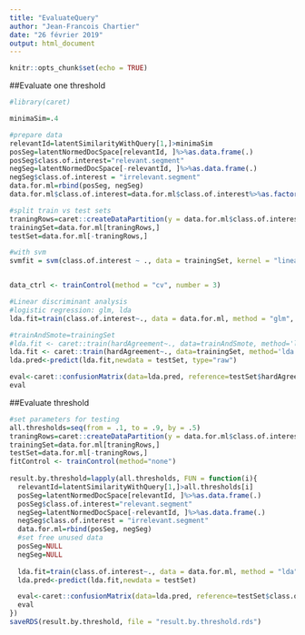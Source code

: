 ```yaml
---
title: "EvaluateQuery"
author: "Jean-Francois Chartier"
date: "26 février 2019"
output: html_document
---
```


```r
knitr::opts_chunk$set(echo = TRUE)
```

##Evaluate one threshold
```r
#library(caret)

minimaSim=.4

#prepare data
relevantId=latentSimilarityWithQuery[1,]>minimaSim
posSeg=latentNormedDocSpace[relevantId, ]%>%as.data.frame(.)
posSeg$class.of.interest="relevant.segment"
negSeg=latentNormedDocSpace[-relevantId, ]%>%as.data.frame(.)
negSeg$class.of.interest = "irrelevant.segment"
data.for.ml=rbind(posSeg, negSeg)
data.for.ml$class.of.interest=data.for.ml$class.of.interest%>%as.factor(.)

#split train vs test sets
traningRows=caret::createDataPartition(y = data.for.ml$class.of.interest, p = .66, list = F)
trainingSet=data.for.ml[traningRows,]
testSet=data.for.ml[-traningRows,]

#with svm
svmfit = svm(class.of.interest ~ ., data = trainingSet, kernel = "linear", cost = 1, scale = FALSE)


data_ctrl <- trainControl(method = "cv", number = 3)

#Linear discriminant analysis
#logistic regression: glm, lda
lda.fit=train(class.of.interest~., data = data.for.ml, method = "glm", trControl = data_ctrl, tuneLength=1)

#trainAndSmote=trainingSet
#lda.fit <- caret::train(hardAgreement~., data=trainAndSmote, method='lda')#, prior = c(0.5, 0.5))
lda.fit <- caret::train(hardAgreement~., data=trainingSet, method='lda')
lda.pred<-predict(lda.fit,newdata = testSet, type="raw")

eval<-caret::confusionMatrix(data=lda.pred, reference=testSet$hardAgreement, mode="everything")
eval
```


##Evaluate threshold
```r

#set parameters for testing
all.thresholds=seq(from = .1, to = .9, by = .5)
traningRows=caret::createDataPartition(y = data.for.ml$class.of.interest, p = .66, list = F)
trainingSet=data.for.ml[traningRows,]
testSet=data.for.ml[-traningRows,]
fitControl <- trainControl(method="none")
  
result.by.threshold=lapply(all.thresholds, FUN = function(i){
  relevantId=latentSimilarityWithQuery[1,]>all.thresholds[i]
  posSeg=latentNormedDocSpace[relevantId, ]%>%as.data.frame(.)
  posSeg$class.of.interest="relevant.segment"
  negSeg=latentNormedDocSpace[-relevantId, ]%>%as.data.frame(.)
  negSeg$class.of.interest = "irrelevant.segment"
  data.for.ml=rbind(posSeg, negSeg)
  #set free unused data
  posSeg=NULL
  negSeg=NULL
  
  lda.fit=train(class.of.interest~., data = data.for.ml, method = "lda", trControl = fitControl, tuneLength=1)
  lda.pred<-predict(lda.fit,newdata = testSet)

  eval<-caret::confusionMatrix(data=lda.pred, reference=testSet$class.of.interest, mode="everything")
  eval
})
saveRDS(result.by.threshold, file = "result.by.threshold.rds")


```

